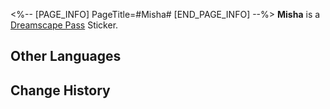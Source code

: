 <%-- [PAGE_INFO]
PageTitle=#Misha#
[END_PAGE_INFO] --%>
{{Stub|Location information}}
{{Item Infobox
|id          = 225012
|image       = Dreamscape Pass Sticker Misha.png
|type        = Dreamscape Pass Sticker
|type2       = Ashes to Ashes, Dust to Dust Stickers
|invCategory = 
|rarity      = 4
|effect      = 
|description = Digital stickers that can be used to decorate the pages of the Dreamtour Handbook. They come in many different styles.
|source1     = [[Unlocked by Default]]
}}
{{Description|We'll live forever, right?}}
'''Misha''' is a [[Dreamscape Pass]] Sticker.

==Other Languages==
{{Other Languages
|en   = Misha
|zhs  = 米沙
|zht  = 米沙
|ja   = ミーシャ
|ko   = 미샤
|es   = Misha
|fr   = Micha
|ru   = Миша
|th   = Misha
|vi   = Misha
|de   = Misha
|id   = Misha
|pt   = Misha
}}

==Change History==
{{Change History|2.3}}